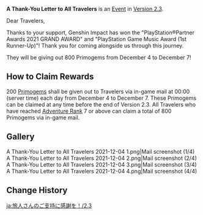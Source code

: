 {{Event
|name              = A Thank-You Letter to All Travelers (PlayStation Partner & Game Music 2021)
|image             = A Thank-You Letter to All Travelers.png
|type              = In-Game
|group             = Mail
|group2            = Celebration
|time_known        = yes
|time_start        = 2021-12-04 00:00:00
|time_end          = 2021-12-07 23:59:59
|link              = https://genshin.hoyoverse.com/en/news/detail/17445
}}
'''A Thank-You Letter to All Travelers''' is an [[Event]] in [[Version 2.3]].

Dear Travelers,

Thanks to your support, Genshin Impact has won the "PlayStation®Partner Awards 2021 GRAND AWARD" and "PlayStation Game Music Award (1st Runner-Up)"! Thank you for coming alongside us through this journey.

They will be giving out 800 Primogems from December 4 to December 7!

==How to Claim Rewards==
200 [[Primogem]]s shall be given out to Travelers via in-game mail at 00:00 (server time) each day from December 4 to December 7.
These Primogems can be claimed at any time before the end of Version 2.3. All Travelers who have reached [[Adventure Rank]] 7 or above can claim a total of 800 Primogems via in-game mail.

==Gallery==
<gallery>
A Thank-You Letter to All Travelers 2021-12-04 1.png|Mail screenshot (1/4)
A Thank-You Letter to All Travelers 2021-12-04 2.png|Mail screenshot (2/4)
A Thank-You Letter to All Travelers 2021-12-04 3.png|Mail screenshot (3/4)
A Thank-You Letter to All Travelers 2021-12-04 4.png|Mail screenshot (4/4)
</gallery>

==Change History==
{{Change History|2.3}}

[[ja:旅人さんのご支持に感謝を！/2.3]]